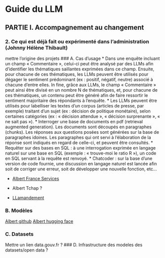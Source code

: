 # Guide du LLM

## PARTIE I. Accompagnement au changement

### 2. Ce qui est déjà fait ou expérimenté dans l’administration (Johnny Hélène Thibault)
mettre l'origine des projets
### A. Cas d’usage
* Dans une enquête incluant un champ « Commentaire », celui-ci peut être analysé par des LLMs afin d’identifier les thématiques saillantes exprimées dans ce champ. Ensuite, pour chacune de ces thématiques, les LLMs peuvent être utilisés pour dégager le sentiment prédominant (ex : positif, négatif, neutre) associé à chacune d’entre elles. In fine, grâce aux LLMs, le champ « Commentaire » peut ainsi être divisé en un nombre N de thématiques, et, pour chacune de ces thématiques, un contenu peut être généré afin de faire ressortir le sentiment majoritaire des répondants à l’enquête.
* Les LLMs peuvent être utilisés pour labelliser les textes d’un corpus (articles de presse, par exemple) traitant d’un sujet (ex : décision de politique monétaire), selon certaines catégories (ex : « décision attendue », « décision surprenante », « ne sait pas »). 
* Interroger une base de documents en pdf (retrieval augmented generation). Les documents sont découpés en paragraphes (chunks). Les réponses aux questions posées sont générées sur la base de paragraphes idoines. Les paragraphes qui ont servi à l’élaboration de la réponse sont indiqués en regard de celle-ci, et peuvent être consultés. 
* Requêter sur des bases en SQL : à une interrogation exprimée en langage naturel sur une base en SQL (exemple : « trouve-moi  le ratio R »), un code en SQL servant à la requête est renvoyé.
* Chatcoder : sur la base d’une version de code fournie, une discussion en langage naturel est lancée afin soit de corriger une erreur, soit de développer une nouvelle fonction, etc…

* [Albert France Services](https://www.france-services.gouv.fr/taxonomy/term/174#:~:text=%C2%AB%20Albert%20France%20services%20%C2%BB%20facilite%20les,des%20cas%20d%27usage%20donn%C3%A9s.) 

* Albert Tchap ? 

* [LLamandement](https://gitlab.adullact.net/dgfip/projets-ia/llamandement)

### B. Modèles 

[Albert github](https://github.com/etalab-ia/albert) 
[Albert hugging face]() 

### C. Datasets 
Mettre un lien data.gouv.fr ? 
### D. Infrastructure 
  des modeles
  des datasets/open data ?
	
